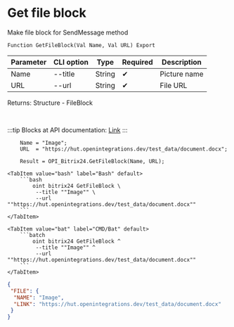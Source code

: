 ﻿---
sidebar_position: 9
description: Get file block and other functions to work with Bitrix24 in the Open Integration Package, a free open-source integration library for 1C:Enterprise 8, OneScript and CLI
keywords: [1C, 1С, 1С:Enterprise, 1С:Enterprise 8.3, API, Integration, Services, Exchange, OneScript, CLI, Bitrix24]
---


# Get file block
 Make file block for SendMessage method



`Function GetFileBlock(Val Name, Val URL) Export`

  | Parameter | CLI option | Type | Required | Description |
  |-|-|-|-|-|
  | Name | --title | String | &#x2714; | Picture name |
  | URL | --url | String | &#x2714; | File URL |

  
  Returns:  Structure - FileBlock

<br/>

:::tip
Blocks at API documentation: [Link](https://dev.1c-bitrix.ru/learning/course/?COURSE_ID=93&CHAPTER_ID=07867)
:::
<br/>



```bsl title="1C:Enterprise/OneScript code example"
    Name = "Image";
    URL  = "https://hut.openintegrations.dev/test_data/document.docx";

    Result = OPI_Bitrix24.GetFileBlock(Name, URL);
```
 

 <Tabs>
  
    <TabItem value="bash" label="Bash" default>
        ```bash
            oint bitrix24 GetFileBlock \
             --title ""Image"" \
             --url ""https://hut.openintegrations.dev/test_data/document.docx""
        ```
    </TabItem>
  
    <TabItem value="bat" label="CMD/Bat" default>
        ```batch
            oint bitrix24 GetFileBlock ^
             --title ""Image"" ^
             --url ""https://hut.openintegrations.dev/test_data/document.docx""
        ```
    </TabItem>
</Tabs>


```json title="Result"
{
 "FILE": {
  "NAME": "Image",
  "LINK": "https://hut.openintegrations.dev/test_data/document.docx"
 }
}
```
